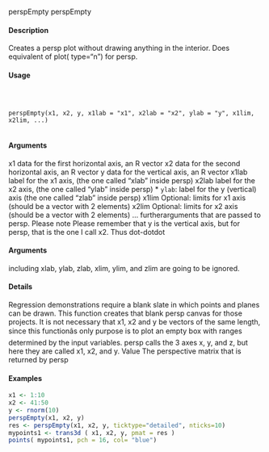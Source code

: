 
perspEmpty perspEmpty

#### Description

Creates a persp plot without drawing anything in the interior. Does equivalent of plot( type="n")
for persp.

#### Usage
<pre><code>


perspEmpty(x1, x2, y, x1lab = "x1", x2lab = "x2", ylab = "y", x1lim,
x2lim, ...)

</code></pre>
#### Arguments

x1 data for the first horizontal axis, an R vector
x2 data for the second horizontal axis, an R vector
y data for the vertical axis, an R vector
x1lab label for the x1 axis, (the one called "xlab" inside persp)
x2lab label for the x2 axis, (the one called "ylab" inside persp)
* ``ylab``:   label for the y (vertical) axis (the one called "zlab" inside persp)
x1lim Optional: limits for x1 axis (should be a vector with 2 elements)
x2lim Optional: limits for x2 axis (should be a vector with 2 elements)
... furtherarguments
 that are passed to persp. Please note Please remember that
y is the vertical axis, but for persp, that is the one I call x2. Thus dot-dotdot

</code></pre>
#### Arguments
 including xlab, ylab, zlab, xlim, ylim, and zlim are going to be
ignored.

#### Details

Regression demonstrations require a blank slate in which points and planes can be drawn. This
function creates that blank persp canvas for those projects. It is not necessary that x1, x2 and y be
vectors of the same length, since this functionâs only purpose is to plot an empty box with ranges
determined by the input variables. persp calls the 3 axes x, y, and z, but here they are called x1, x2,
and y.
Value
The perspective matrix that is returned by persp


#### Examples
```r
x1 <- 1:10
x2 <- 41:50
y <- rnorm(10)
perspEmpty(x1, x2, y)
res <- perspEmpty(x1, x2, y, ticktype="detailed", nticks=10)
mypoints1 <- trans3d ( x1, x2, y, pmat = res )
points( mypoints1, pch = 16, col= "blue")
```
